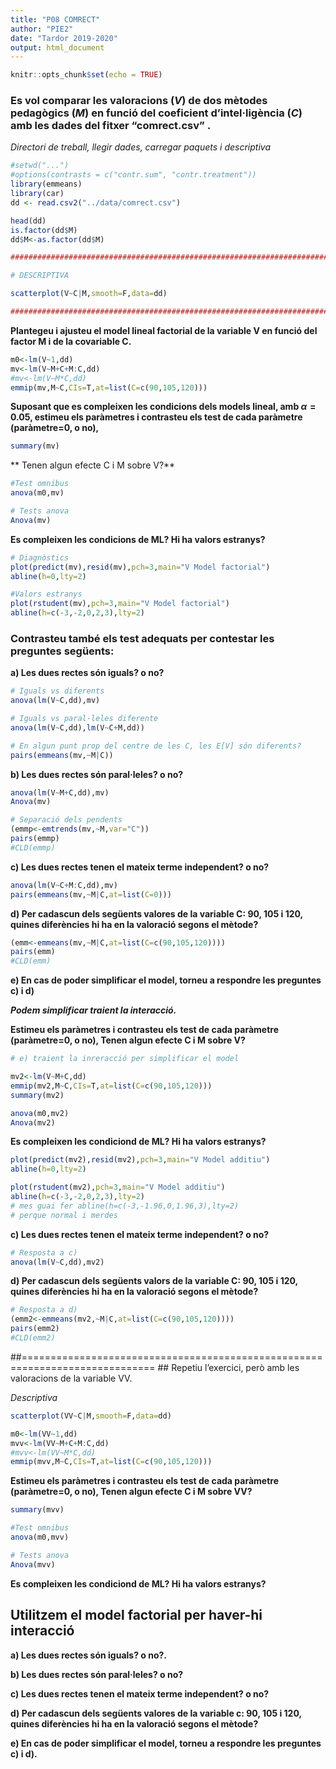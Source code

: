 ```yaml
---
title: "P08 COMRECT"
author: "PIE2"
date: "Tardor 2019-2020"
output: html_document
---
```


```r
knitr::opts_chunk$set(echo = TRUE)
```

### Es vol comparar les valoracions (*V*) de dos mètodes pedagògics (*M*) en funció del coeficient d'intel·ligència (*C*) amb les dades del fitxer “comrect.csv” . 

*Directori de treball, llegir dades, carregar paquets i descriptiva*

```r
#setwd("...")
#options(contrasts = c("contr.sum", "contr.treatment"))
library(emmeans)
library(car)
dd <- read.csv2("../data/comrect.csv")

head(dd)
is.factor(dd$M)
dd$M<-as.factor(dd$M)

##############################################################################

# DESCRIPTIVA

scatterplot(V~C|M,smooth=F,data=dd)

##############################################################################
```

**Plantegeu i ajusteu el model lineal factorial de la variable V en funció del factor M i de la covariable C.** 

```r
m0<-lm(V~1,dd)
mv<-lm(V~M+C+M:C,dd)
#mv<-lm(V~M*C,dd)
emmip(mv,M~C,CIs=T,at=list(C=c(90,105,120)))
```

**Suposant que es compleixen les condicions dels models lineal, amb $\alpha=0.05$, estimeu els paràmetres i contrasteu els test de cada paràmetre (paràmetre=0, o no),**

```r
summary(mv)
```

** Tenen algun efecte C i M sobre V?**

```r
#Test omnibus
anova(m0,mv)

# Tests anova
Anova(mv)
```

**Es compleixen les condicions de ML? Hi ha valors estranys?**

```r
# Diagnòstics
plot(predict(mv),resid(mv),pch=3,main="V Model factorial")
abline(h=0,lty=2)

#Valors estranys
plot(rstudent(mv),pch=3,main="V Model factorial")
abline(h=c(-3,-2,0,2,3),lty=2)
```

### Contrasteu també els test adequats per contestar les preguntes següents: 

**a) Les dues rectes són iguals? o no? **

```r
# Iguals vs diferents
anova(lm(V~C,dd),mv) 

# Iguals vs paral·leles diferente
anova(lm(V~C,dd),lm(V~C+M,dd)) 

# En algun punt prop del centre de les C, les E[V] són diferents?
pairs(emmeans(mv,~M|C)) 
```

**b) Les dues rectes són paral·leles? o no? **

```r
anova(lm(V~M+C,dd),mv)
Anova(mv)

# Separació dels pendents
(emmp<-emtrends(mv,~M,var="C")) 
pairs(emmp)
#CLD(emmp)
```

**c) Les dues rectes tenen el mateix terme independent? o no?**

```r
anova(lm(V~C+M:C,dd),mv)
pairs(emmeans(mv,~M|C,at=list(C=0)))
```

**d) Per cadascun dels següents valores de la variable C: 90, 105 i 120, quines diferències hi ha en la valoració segons el mètode?**

```r
(emm<-emmeans(mv,~M|C,at=list(C=c(90,105,120))))
pairs(emm)
#CLD(emm)

```

**e) En cas de poder simplificar el model, torneu a respondre les preguntes c) i d)**

***Podem simplificar traient la interacció.***

**Estimeu els paràmetres i contrasteu els test de cada paràmetre (paràmetre=0, o no), Tenen algun efecte C i M sobre V?**

```r
# e) traient la inreracció per simplificar el model

mv2<-lm(V~M+C,dd)
emmip(mv2,M~C,CIs=T,at=list(C=c(90,105,120)))
summary(mv2)

anova(m0,mv2)
Anova(mv2)
```

**Es compleixen les condiciond de ML? Hi ha valors estranys?**

```r
plot(predict(mv2),resid(mv2),pch=3,main="V Model additiu")
abline(h=0,lty=2)

plot(rstudent(mv2),pch=3,main="V Model additiu")
abline(h=c(-3,-2,0,2,3),lty=2)
# mes guai fer abline(h=c(-3,-1.96,0,1.96,3),lty=2)
# perque normal i merdes
```

**c) Les dues rectes tenen el mateix terme independent? o no?**

```r
# Resposta a c)
anova(lm(V~C,dd),mv2)
```

**d) Per cadascun dels següents valors de la variable C: 90, 105 i 120, quines diferències hi ha en la valoració segons el mètode?**

```r
# Resposta a d)
(emm2<-emmeans(mv2,~M|C,at=list(C=c(90,105,120))))
pairs(emm2)
#CLD(emm2)
```
##=============================================================================
## Repetiu l'exercici, però amb les valoracions de la variable VV.

*Descriptiva*

```r
scatterplot(VV~C|M,smooth=F,data=dd)

m0<-lm(VV~1,dd)
mvv<-lm(VV~M+C+M:C,dd)
#mvv<-lm(VV~M*C,dd)
emmip(mvv,M~C,CIs=T,at=list(C=c(90,105,120)))


```

**Estimeu els paràmetres i contrasteu els test de cada paràmetre (paràmetre=0, o no), Tenen algun efecte C i M sobre VV?**
```r
summary(mvv)
```

```r
#Test omnibus
anova(m0,mvv)

# Tests anova
Anova(mvv)
```

**Es compleixen les condiciond de ML? Hi ha valors estranys?**

## Utilitzem el model factorial per haver-hi interacció

**a) Les dues rectes són iguals? o no?.** 

**b) Les dues rectes són paral·leles? o no?** 

**c) Les dues rectes tenen el mateix terme independent? o no?**

**d) Per cadascun dels següents valores de la variable c: 90, 105 i 120, quines diferències hi ha en la valoració segons el mètode?**

**e) En cas de poder simplificar el model, torneu a respondre les preguntes c) i d).** 
